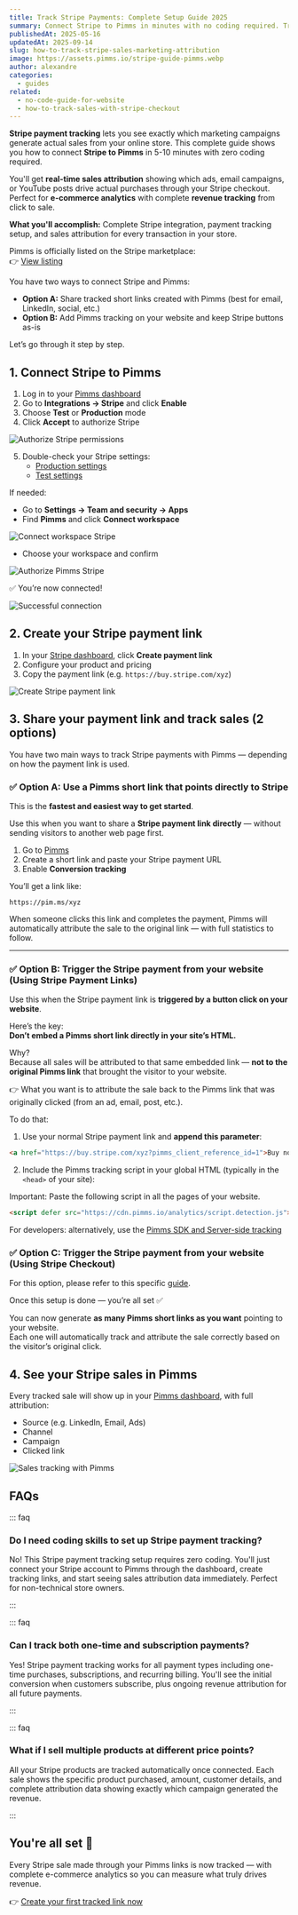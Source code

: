 ```yaml
---
title: Track Stripe Payments: Complete Setup Guide 2025
summary: Connect Stripe to Pimms in minutes with no coding required. Track every payment with complete sales attribution showing which campaigns generate your best customers.
publishedAt: 2025-05-16
updatedAt: 2025-09-14
slug: how-to-track-stripe-sales-marketing-attribution
image: https://assets.pimms.io/stripe-guide-pimms.webp
author: alexandre
categories:
  - guides
related:
  - no-code-guide-for-website
  - how-to-track-sales-with-stripe-checkout
---
```


**Stripe payment tracking** lets you see exactly which marketing campaigns generate actual sales from your online store. This complete guide shows you how to connect **Stripe to Pimms** in 5-10 minutes with zero coding required.

You'll get **real-time sales attribution** showing which ads, email campaigns, or YouTube posts drive actual purchases through your Stripe checkout. Perfect for **e-commerce analytics** with complete **revenue tracking** from click to sale.

**What you'll accomplish:** Complete Stripe integration, payment tracking setup, and sales attribution for every transaction in your store.

Pimms is officially listed on the Stripe marketplace:  
👉 [View listing](https://marketplace.stripe.com/apps/pimms)

You have two ways to connect Stripe and Pimms:

- **Option A:** Share tracked short links created with Pimms (best for email, LinkedIn, social, etc.)
- **Option B:** Add Pimms tracking on your website and keep Stripe buttons as-is

Let’s go through it step by step.

## 1. Connect Stripe to Pimms

1. Log in to your [Pimms dashboard](https://app.pimms.io)
2. Go to **Integrations → Stripe** and click **Enable**
3. Choose **Test** or **Production** mode
4. Click **Accept** to authorize Stripe

![Authorize Stripe permissions](https://assets.pimms.io/stripe-accept-permissions.webp)

5. Double-check your Stripe settings:
   - [Production settings](https://dashboard.stripe.com/settings/apps/pimms.io)
   - [Test settings](https://dashboard.stripe.com/test/settings/apps/pimms.io)

If needed:
- Go to **Settings → Team and security → Apps**
- Find **Pimms** and click **Connect workspace**

![Connect workspace Stripe](https://assets.pimms.io/stripe-connect-workspace.webp)

- Choose your workspace and confirm

![Authorize Pimms Stripe](https://assets.pimms.io/stripe-authorize-permissions.webp)

✅ You’re now connected!

![Successful connection](https://assets.pimms.io/stripe-connected.webp)

## 2. Create your Stripe payment link

1. In your [Stripe dashboard](https://dashboard.stripe.com), click **Create payment link**
2. Configure your product and pricing
3. Copy the payment link (e.g. `https://buy.stripe.com/xyz`)

![Create Stripe payment link](https://assets.pimms.io/stripe-create-payment-link.webp)

## 3. Share your payment link and track sales (2 options)

You have two main ways to track Stripe payments with Pimms — depending on how the payment link is used.

### ✅ Option A: Use a Pimms short link that points directly to Stripe

This is the **fastest and easiest way to get started**.

Use this when you want to share a **Stripe payment link directly** — without sending visitors to another web page first.

1. Go to [Pimms](https://app.pimms.io)  
2. Create a short link and paste your Stripe payment URL  
3. Enable **Conversion tracking**

You’ll get a link like:

```
https://pim.ms/xyz
```

When someone clicks this link and completes the payment, Pimms will automatically attribute the sale to the original link — with full statistics to follow.

---

### ✅ Option B: Trigger the Stripe payment from your website (Using Stripe Payment Links)

Use this when the Stripe payment link is **triggered by a button click on your website**.

Here’s the key:  
**Don’t embed a Pimms short link directly in your site’s HTML.**

Why?  
Because all sales will be attributed to that same embedded link — **not to the original Pimms link** that brought the visitor to your website.

👉 What you want is to attribute the sale back to the Pimms link that was originally clicked (from an ad, email, post, etc.).

To do that:

1. Use your normal Stripe payment link and **append this parameter**:

```html
<a href="https://buy.stripe.com/xyz?pimms_client_reference_id=1">Buy now</a>
```

2. Include the Pimms tracking script in your global HTML (typically in the `<head>` of your site):

Important: Paste the following script in all the pages of your website.

```html
<script defer src="https://cdn.pimms.io/analytics/script.detection.js"></script>
```

For developers: alternatively, use the [Pimms SDK and Server-side tracking](/articles/introducing-conversion)

<LinkCard
  href="/freetools/site-checker"
  title="Verify your script installation"
  description="Use our free tool to automatically check if the Pimms analytics script is properly installed on your website."
/>

### ✅ Option C: Trigger the Stripe payment from your website (Using Stripe Checkout)

For this option, please refer to this specific [guide](/articles/how-to-track-sales-with-stripe-checkout).

Once this setup is done — you’re all set ✅

You can now generate **as many Pimms short links as you want** pointing to your website.  
Each one will automatically track and attribute the sale correctly based on the visitor’s original click.

## 4. See your Stripe sales in Pimms

Every tracked sale will show up in your [Pimms dashboard](https://app.pimms.io), with full attribution:

- Source (e.g. LinkedIn, Email, Ads)
- Channel
- Campaign
- Clicked link

![Sales tracking with Pimms](https://assets.pimms.io/stripe-sales-tracking.webp?v=2)


## FAQs

::: faq

### Do I need coding skills to set up Stripe payment tracking?

No! This Stripe payment tracking setup requires zero coding. You'll just connect your Stripe account to Pimms through the dashboard, create tracking links, and start seeing sales attribution data immediately. Perfect for non-technical store owners.

:::

::: faq

### Can I track both one-time and subscription payments?

Yes! Stripe payment tracking works for all payment types including one-time purchases, subscriptions, and recurring billing. You'll see the initial conversion when customers subscribe, plus ongoing revenue attribution for all future payments.

:::

::: faq

### What if I sell multiple products at different price points?

All your Stripe products are tracked automatically once connected. Each sale shows the specific product purchased, amount, customer details, and complete attribution data showing exactly which campaign generated the revenue.

:::

## You're all set 🎉

Every Stripe sale made through your Pimms links is now tracked — with complete e-commerce analytics so you can measure what truly drives revenue.

👉 [Create your first tracked link now](https://app.pimms.io)

<CallToAction />